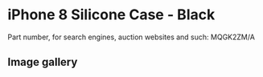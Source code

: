 
# iPhone 8 Silicone Case - Black

Part number, for search engines, auction websites and such: MQGK2ZM/A

## Image gallery

<div style={{ width: "768px" }}>
  <GalleryComponent
    images={[
      {
        original: "/everysource/MQGK2.png",
        thumbnail: "/everypreview/MQGK2.png",
      },
      {
        original: "/everysource/MQGK2_AV1_GOLD.png",
        thumbnail: "/everypreview/MQGK2_AV1_GOLD.png",
      },
      {
        original: "/everysource/MQGK2_AV1_SILVER.png",
        thumbnail: "/everypreview/MQGK2_AV1_SILVER.png",
      },
      {
        original: "/everysource/MQGK2_AV1_SPACE_GRAY.png",
        thumbnail: "/everypreview/MQGK2_AV1_SPACE_GRAY.png",
      },
      {
        original: "/everysource/MQGK2_AV2.png",
        thumbnail: "/everypreview/MQGK2_AV2.png",
      }
    ]}
  />
</div>